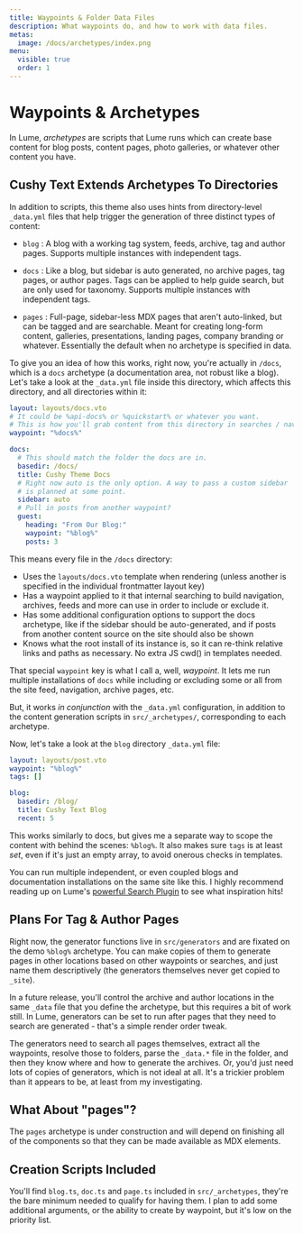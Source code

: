 ```yaml
---
title: Waypoints & Folder Data Files
description: What waypoints do, and how to work with data files.
metas:
  image: /docs/archetypes/index.png
menu:
  visible: true
  order: 1
---
```


# Waypoints & Archetypes

In Lume, _archetypes_ are scripts that Lume runs which can create base 
content for blog posts, content pages, photo galleries, or whatever other
content you have. 

## Cushy Text Extends Archetypes To Directories

In addition to scripts, this theme also uses hints from directory-level
`_data.yml` files that help trigger the generation of three distinct 
types of content:

 - `blog` : A blog with a working tag system, feeds, archive, tag and 
    author pages. Supports multiple instances with independent tags.

 - `docs` : Like a blog, but sidebar is auto generated, no archive pages, 
   tag pages, or author pages. Tags can be applied to help guide search, 
   but are only used for taxonomy. Supports multiple instances with 
   independent tags.

 - `pages` : Full-page, sidebar-less MDX pages that aren't auto-linked, but
    can be tagged and are searchable. Meant for creating long-form content, 
    galleries, presentations, landing pages, company branding or whatever.
    Essentially the default when no archetype is specified in data.


To give you an idea of how this works, right now, you're actually in `/docs`,
which is a `docs` archetype (a documentation area, not robust like a blog). 
Let's take a look at the `_data.yml` file inside this directory, which affects
this directory, and all directories within it:

```yml
layout: layouts/docs.vto
# It could be %api-docs% or %quickstart% or whatever you want.
# This is how you'll grab content from this directory in searches / nav
waypoint: "%docs%"

docs:
  # This should match the folder the docs are in.
  basedir: /docs/
  title: Cushy Theme Docs
  # Right now auto is the only option. A way to pass a custom sidebar
  # is planned at some point.
  sidebar: auto
  # Pull in posts from another waypoint?
  guest:
    heading: "From Our Blog:"
    waypoint: "%blog%"
    posts: 3
```

This means every file in the `/docs` directory:

 - Uses the `layouts/docs.vto` template when rendering (unless another 
   is specified in the individual frontmatter layout key)
 - Has a waypoint applied to it that internal searching to build navigation,
   archives, feeds and more can use in order to include or exclude it.
 - Has some additional configuration options to support the docs archetype, 
   like if the sidebar should be auto-generated, and if posts from another 
   content source on the site should also be shown
 - Knows what the root install of its instance is, so it can re-think relative
   links and paths as necessary. No extra JS cwd() in templates needed.

That special `waypoint` key is what I call a, well, _waypoint_. It lets me 
run multiple installations of `docs` while including or excluding some 
or all from the site feed, navigation, archive pages, etc.

But, it works _in conjunction_ with the `_data.yml` configuration, in addition
to the content generation scripts in `src/_archetypes/`, corresponding to each
archetype.

Now, let's take a look at the `blog` directory `_data.yml` file:

```yml
layout: layouts/post.vto
waypoint: "%blog%"
tags: []

blog:
  basedir: /blog/
  title: Cushy Text Blog
  recent: 5
```

This works similarly to docs, but gives me a separate way to scope the 
content with behind the scenes: `%blog%`. It also makes sure `tags` is 
at least _set_, even if it's just an empty array, to avoid onerous 
checks in templates.

You can run multiple independent, or even coupled blogs and documentation
installations on the same site like this. I highly recommend reading up 
on Lume's [powerful Search Plugin](https://lume.land/plugins/search/) to
see what inspiration hits!

## Plans For Tag & Author Pages

Right now, the generator functions live in `src/generators` and are fixated on 
the demo `%blog%` archetype. You can make copies of them to generate pages in 
other locations based on other waypoints or searches, and just name them
descriptively (the generators themselves never get copied to `_site`).

In a future release, you'll control the archive and author locations in the 
same `_data` file that you define the archetype, but this requires a bit of 
work still. In Lume, generators can be set to run after pages that they 
need to search are generated - that's a simple render order tweak. 

The generators need to search all pages themselves, extract all the waypoints,
resolve those to folders, parse the `_data.*` file in the folder, and then 
they know where and how to generate the archives. Or, you'd just need lots of 
copies of generators, which is not ideal at all. It's a trickier problem than 
it appears to be, at least from my investigating.

## What About "pages"?

The `pages` archetype is under construction and will depend on finishing 
all of the components so that they can be made available as MDX elements.

## Creation Scripts Included

You'll find `blog.ts`, `doc.ts` and `page.ts` included in `src/_archetypes`,
they're the bare minimum needed to qualify for having them. I plan to add
some additional arguments, or the ability to create by waypoint, but it's 
low on the priority list. 













